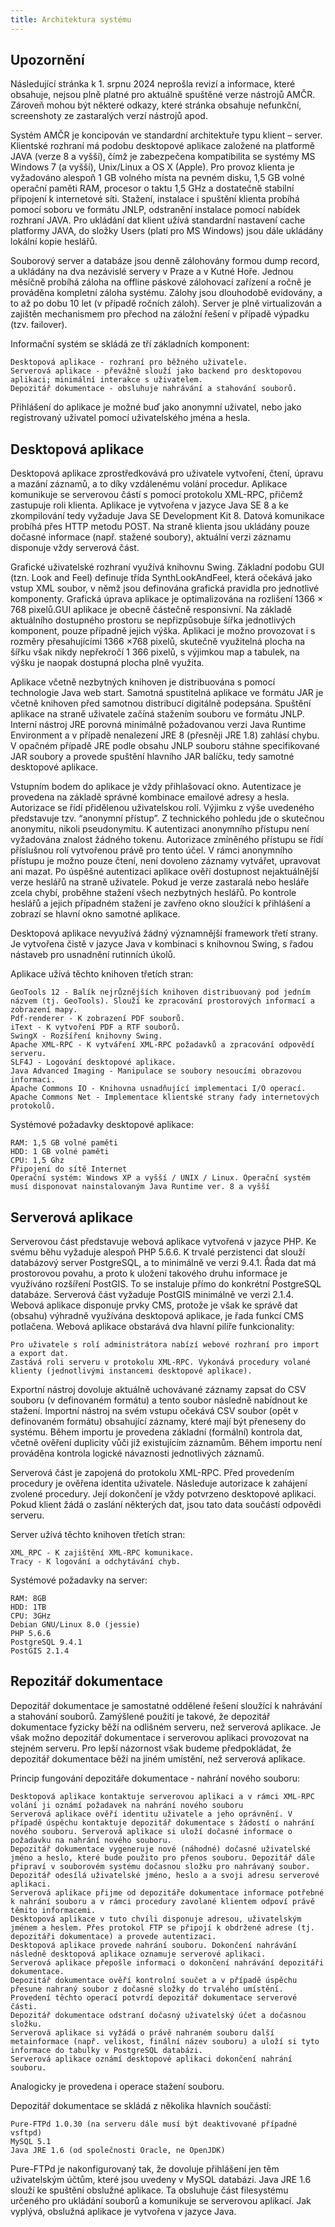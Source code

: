```yaml
---
title: Architektura systému
---
```


::: {.callout-important}

## Upozornění

Následující stránka k 1. srpnu 2024 neprošla revizí a informace, které obsahuje, nejsou plně platné pro aktuálně spuštěné verze nástrojů AMČR.
Zároveň mohou být některé odkazy, které stránka obsahuje nefunkční, screenshoty ze zastaralých verzí nástrojů apod.  

:::

Systém AMČR je koncipován ve standardní architektuře typu klient – server. Klientské rozhraní má podobu desktopové aplikace založené na platformě JAVA (verze 8 a vyšší), čímž je zabezpečena kompatibilita se systémy MS Windows 7 (a vyšší), Unix/Linux a OS X (Apple). Pro provoz klienta je vyžadováno alespoň 1 GB volného místa na pevném disku, 1,5 GB volné operační paměti RAM, procesor o taktu 1,5 GHz a dostatečně stabilní připojení k internetové síti. Stažení, instalace i spuštění klienta probíhá pomocí soboru ve formátu JNLP, odstranění instalace pomocí nabídek rozhraní JAVA. Pro ukládání dat klient užívá standardní nastavení cache platformy JAVA, do složky Users (platí pro MS Windows) jsou dále ukládány lokální kopie heslářů.


Souborový server a databáze jsou denně zálohovány formou dump record, a ukládány na dva nezávislé servery v Praze a v Kutné Hoře. Jednou měsíčně probíhá záloha na offline páskové zálohovací zařízení a ročně je prováděna kompletní záloha systému. Zálohy jsou dlouhodobě evidovány, a to až po dobu 10 let (v případě ročních záloh). Server je plně virtualizován a zajištěn mechanismem pro přechod na záložní řešení v případě výpadku (tzv. failover).


Informační systém se skládá ze tří základních komponent:


    Desktopová aplikace - rozhraní pro běžného uživatele.
    Serverová aplikace - převážně slouží jako backend pro desktopovou aplikaci; minimální interakce s uživatelem.
    Depozitář dokumentace - obsluhuje nahrávání a stahování souborů.


Přihlášení do aplikace je možné buď jako anonymní uživatel, nebo jako registrovaný uživatel pomocí uživatelského jména a hesla. 


## Desktopová aplikace

Desktopová aplikace zprostředkovává pro uživatele vytvoření, čtení, úpravu a mazání záznamů, a to díky vzdálenému volání procedur. Aplikace komunikuje se serverovou částí s pomocí protokolu XML-RPC, přičemž zastupuje roli klienta. Aplikace je vytvořena v jazyce Java SE 8 a ke zkompilování tedy vyžaduje Java SE Development Kit 8. Datová komunikace probíhá přes HTTP metodu POST. Na straně klienta jsou ukládány pouze dočasné informace (např. stažené soubory), aktuální verzi záznamu disponuje vždy serverová část.


Grafické uživatelské rozhraní využívá knihovnu Swing. Základní podobu GUI (tzn. Look and Feel) definuje třída SynthLookAndFeel, která očekává jako vstup XML soubor, v němž jsou definována grafická pravidla pro jednotlivé komponenty. Grafická úprava aplikace je optimalizována na rozlišení 1366 × 768 pixelů.GUI aplikace je obecně částečně responsivní. Na základě aktuálního dostupného prostoru se nepřizpůsobuje šířka jednotlivých komponent, pouze případně jejich výška. Aplikaci je možno provozovat i s rozměry přesahujícími 1366 ×768 pixelů, skutečně využitelná plocha na šířku však nikdy nepřekročí 1 366 pixelů, s výjimkou map a tabulek, na výšku je naopak dostupná plocha plně využita.


Aplikace včetně nezbytných knihoven je distribuována s pomocí technologie Java web start. Samotná spustitelná aplikace ve formátu JAR je včetně knihoven před samotnou distribucí digitálně podepsána. Spuštění aplikace na straně uživatele začíná stažením souboru ve formátu JNLP. Interní nástroj JRE porovná minimálně požadovanou verzi Java Runtime Environment a v případě nenalezení JRE 8 (přesněji JRE 1.8) zahlásí chybu. V opačném případě JRE podle obsahu JNLP souboru stáhne specifikované JAR soubory a provede spuštění hlavního JAR balíčku, tedy samotné desktopové aplikace.


Vstupním bodem do aplikace je vždy přihlašovací okno. Autentizace je provedena na základě správné kombinace emailové adresy a hesla. Autorizace se řídí přidělenou uživatelskou rolí. Výjimku z výše uvedeného představuje tzv. “anonymní přístup”. Z technického pohledu jde o skutečnou anonymitu, nikoli pseudonymitu. K autentizaci anonymního přístupu není vyžadována znalost žádného tokenu. Autorizace zmíněného přístupu se řídí příslušnou rolí vytvořenou právě pro tento účel. V rámci anonymního přístupu je možno pouze čtení, není dovoleno záznamy vytvářet, upravovat ani mazat. Po úspěšné autentizaci aplikace ověří dostupnost nejaktuálnější verze heslářů na straně uživatele. Pokud je verze zastaralá nebo hesláře zcela chybí, proběhne stažení všech nezbytných heslářů. Po kontrole heslářů a jejich případném stažení je zavřeno okno sloužící k přihlášení a zobrazí se hlavní okno samotné aplikace.


Desktopová aplikace nevyužívá žádný významnější framework třetí strany. Je vytvořena čistě v jazyce Java v kombinaci s knihovnou Swing, s řadou nástaveb pro usnadnění rutinních úkolů.


Aplikace užívá těchto knihoven třetích stran:

    GeoTools 12 - Balík nejrůznějších knihoven distribuovaný pod jedním názvem (tj. GeoTools). Slouží ke zpracování prostorových informací a zobrazení mapy.
    Pdf-renderer - K zobrazení PDF souborů.
    iText - K vytvoření PDF a RTF souborů.
    SwingX - Rozšíření knihovny Swing.
    Apache XML-RPC - K vytváření XML-RPC požadavků a zpracování odpovědí serveru.
    SLF4J - Logování desktopové aplikace.
    Java Advanced Imaging - Manipulace se soubory nesoucími obrazovou informaci.
    Apache Commons IO - Knihovna usnadňující implementaci I/O operací.
    Apache Commons Net - Implementace klientské strany řady internetových protokolů.



Systémové požadavky desktopové aplikace:

    RAM: 1,5 GB volné paměti
    HDD: 1 GB volné paměti
    CPU: 1,5 Ghz
    Připojení do sítě Internet
    Operační systém: Windows XP a vyšší / UNIX / Linux. Operační systém musí disponovat nainstalovaným Java Runtime ver. 8 a vyšší


## Serverová aplikace

Serverovou část představuje webová aplikace vytvořená v jazyce PHP. Ke svému běhu vyžaduje alespoň PHP 5.6.6. K trvalé perzistenci dat slouží databázový server PostgreSQL, a to minimálně ve verzi 9.4.1. Řada dat má prostorovou povahu, a proto k uložení takového druhu informace je využíváno rozšíření PostGIS. To se instaluje přímo do konkrétní PostgreSQL databáze. Serverová část vyžaduje PostGIS minimálně ve verzi 2.1.4. Webová aplikace disponuje prvky CMS, protože je však ke správě dat (obsahu) výhradně využívána desktopová aplikace, je řada funkcí CMS potlačena. Webová aplikace obstarává dva hlavní pilíře funkcionality:


    Pro uživatele s rolí administrátora nabízí webové rozhraní pro import a export dat.
    Zastává roli serveru v protokolu XML-RPC. Vykonává procedury volané klienty (jednotlivými instancemi desktopové aplikace).


Exportní nástroj dovoluje aktuálně uchovávané záznamy zapsat do CSV souboru (v definovaném formátu) a tento soubor následně nabídnout ke stažení. Importní nástroj na svém vstupu očekává CSV soubor (opět v definovaném formátu) obsahující záznamy, které mají být přeneseny do systému. Během importu je provedena základní (formální) kontrola dat, včetně ověření duplicity vůči již existujícím záznamům. Během importu není prováděna kontrola logické návaznosti jednotlivých záznamů.


Serverová část je zapojená do protokolu XML-RPC. Před provedením procedury je ověřena identita uživatele. Následuje autorizace k zahájení zvolené procedury. Její dokončení je vždy potvrzeno desktopové aplikaci. Pokud klient žádá o zaslání některých dat, jsou tato data součástí odpovědi serveru.


Server užívá těchto knihoven třetích stran:

    XML_RPC - K zajištění XML-RPC komunikace.
    Tracy - K logování a odchytávání chyb.


Systémové požadavky na server:

    RAM: 8GB
    HDD: 1TB
    CPU: 3GHz
    Debian GNU/Linux 8.0 (jessie)
    PHP 5.6.6
    PostgreSQL 9.4.1
    PostGIS 2.1.4
    
    
## Repozitář dokumentace

Depozitář dokumentace je samostatné oddělené řešení sloužící k nahrávání a stahování souborů. Zamýšlené použití je takové, že depozitář dokumentace fyzicky běží na odlišném serveru, než serverová aplikace. Je však možno depozitář dokumentace i serverovou aplikaci provozovat na stejném serveru. Pro lepší názornost však budeme předpokládat, že depozitář dokumentace běží na jiném umístění, než serverová aplikace.


Princip fungování depozitáře dokumentace - nahrání nového souboru:


    Desktopová aplikace kontaktuje serverovou aplikaci a v rámci XML-RPC volání ji oznámí požadavek na nahrání nového souboru
    Serverová aplikace ověří identitu uživatele a jeho oprávnění. V případě úspěchu kontaktuje depozitář dokumentace s žádostí o nahrání nového souboru. Serverová aplikace si uloží dočasné informace o požadavku na nahrání nového souboru.
    Depozitář dokumentace vygeneruje nové (náhodné) dočasné uživatelské jméno a heslo, které bude použito pro přenos souboru. Depozitář dále připraví v souborovém systému dočasnou složku pro nahrávaný soubor. Depozitář odesílá uživatelské jméno, heslo a a svoji adresu serverové aplikaci.
    Serverová aplikace přijme od depozitáře dokumentace informace potřebné k nahrání souboru a v rámci procedury zavolané klientem odpoví právě těmito informacemi.
    Desktopová aplikace v tuto chvíli disponuje adresou, uživatelským jménem a heslem. Přes protokol FTP se připojí k obdržené adrese (tj. depozitáři dokumentace) a provede autentizaci.
    Desktopová aplikace provede nahrání souboru. Dokončení nahrávání následně desktopová aplikace oznamuje serverové aplikaci.
    Serverová aplikace přepošle informaci o dokončení nahrávání depozitáři dokumentace.
    Depozitář dokumentace ověří kontrolní součet a v případě úspěchu přesune nahraný soubor z dočasné složky do trvalého umístění. Provedení těchto operací potvrdí depozitář dokumentace serverové části.
    Depozitář dokumentace odstraní dočasný uživatelský účet a dočasnou složku.
    Serverová aplikace si vyžádá o právě nahraném souboru další metainformace (např. velikost, finální název souboru) a uloží si tyto informace do tabulky v PostgreSQL databázi.
    Serverová aplikace oznámí desktopové aplikaci dokončení nahrání souboru.


Analogicky je provedena i operace stažení souboru.


Depozitář dokumentace se skládá z několika hlavních součástí:

    Pure-FTPd 1.0.30 (na serveru dále musí být deaktivované případné vsftpd)
    MySQL 5.1
    Java JRE 1.6 (od společnosti Oracle, ne OpenJDK)


Pure-FTPd je nakonfigurovaný tak, že dovoluje přihlášení jen těm uživatelským účtům, které jsou uvedeny v MySQL databázi. Java JRE 1.6 slouží ke spuštění obslužné aplikace. Ta obsluhuje část filesystému určeného pro ukládání souborů a komunikuje se serverovou aplikací. Jak vyplývá, obslužná aplikace je vytvořena v jazyce Java.
